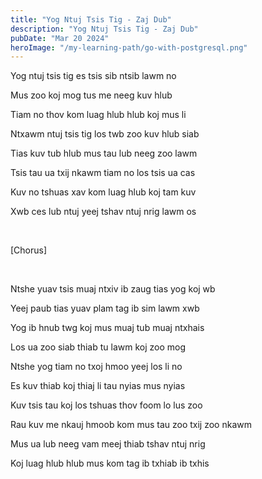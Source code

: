 ```yaml
---
title: "Yog Ntuj Tsis Tig - Zaj Dub"
description: "Yog Ntuj Tsis Tig - Zaj Dub"
pubDate: "Mar 20 2024"
heroImage: "/my-learning-path/go-with-postgresql.png"
---
```


Yog ntuj tsis tig es tsis sib ntsib lawm no

Mus zoo koj mog tus me neeg kuv hlub

Tiam no thov kom luag hlub hlub koj mus li

Ntxawm ntuj tsis tig los twb zoo kuv hlub siab 

Tias kuv tub hlub mus tau lub neeg zoo lawm

Tsis tau ua txij nkawm tiam no los tsis ua cas

Kuv no tshuas xav kom luag hlub koj tam kuv

Xwb ces lub ntuj yeej tshav ntuj nrig lawm os

<br />

[Chorus]

<br />

Ntshe yuav tsis muaj ntxiv ib zaug tias yog koj wb 

Yeej paub tias yuav plam tag ib sim lawm xwb

Yog ib hnub twg koj mus muaj tub muaj ntxhais

Los ua zoo siab thiab tu lawm koj zoo mog

Ntshe yog tiam no txoj hmoo yeej los li no

Es kuv thiab koj thiaj li tau nyias mus nyias

Kuv tsis tau koj los tshuas thov foom lo lus zoo

Rau kuv me nkauj hmoob kom mus tau zoo txij zoo nkawm

Mus ua lub neeg vam meej thiab tshav ntuj nrig

Koj luag hlub hlub mus kom tag ib txhiab ib txhis 

